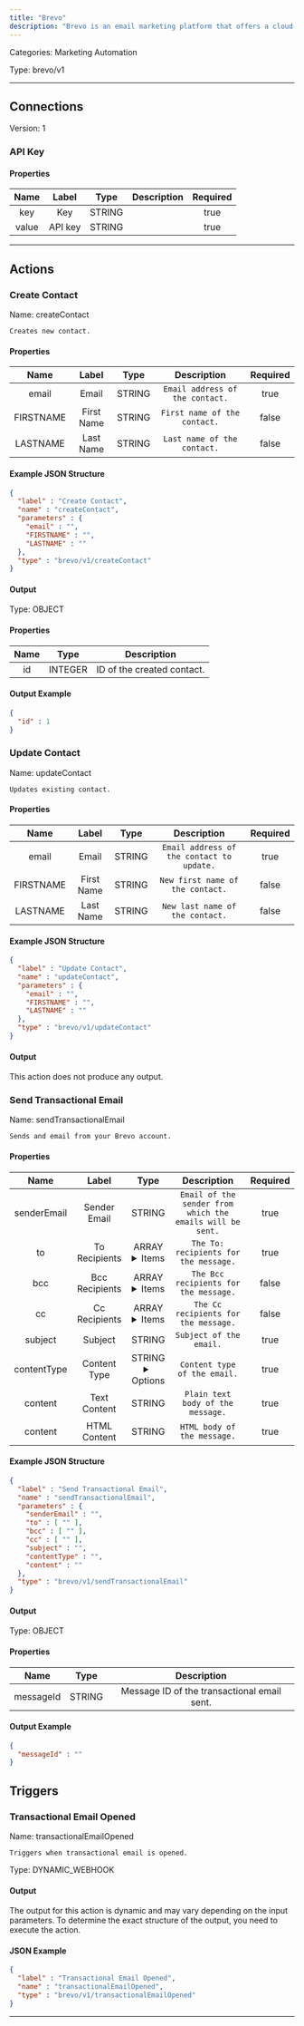 ```yaml
---
title: "Brevo"
description: "Brevo is an email marketing platform that offers a cloud-based marketing communication software suite with transactional email, marketing automation, customer-relationship management and more."
---
```



Categories: Marketing Automation


Type: brevo/v1

<hr />



## Connections

Version: 1


### API Key

#### Properties

|      Name       |      Label     |     Type     |     Description     | Required |
|:---------------:|:--------------:|:------------:|:-------------------:|:--------:|
| key | Key | STRING |  | true |
| value | API key | STRING |  | true |





<hr />


## Actions


### Create Contact
Name: createContact

`Creates new contact.`

#### Properties

|      Name       |      Label     |     Type     |     Description     | Required |
|:---------------:|:--------------:|:------------:|:-------------------:|:--------:|
| email | Email | STRING | `Email address of the contact.` | true |
| FIRSTNAME | First Name | STRING | `First name of the contact.` | false |
| LASTNAME | Last Name | STRING | `Last name of the contact.` | false |

#### Example JSON Structure
```json
{
  "label" : "Create Contact",
  "name" : "createContact",
  "parameters" : {
    "email" : "",
    "FIRSTNAME" : "",
    "LASTNAME" : ""
  },
  "type" : "brevo/v1/createContact"
}
```

#### Output



Type: OBJECT


#### Properties

|     Name     |     Type     |     Description     |
|:------------:|:------------:|:-------------------:|
| id | INTEGER | ID of the created contact. |




#### Output Example
```json
{
  "id" : 1
}
```


### Update Contact
Name: updateContact

`Updates existing contact.`

#### Properties

|      Name       |      Label     |     Type     |     Description     | Required |
|:---------------:|:--------------:|:------------:|:-------------------:|:--------:|
| email | Email | STRING | `Email address of the contact to update.` | true |
| FIRSTNAME | First Name | STRING | `New first name of the contact.` | false |
| LASTNAME | Last Name | STRING | `New last name of the contact.` | false |

#### Example JSON Structure
```json
{
  "label" : "Update Contact",
  "name" : "updateContact",
  "parameters" : {
    "email" : "",
    "FIRSTNAME" : "",
    "LASTNAME" : ""
  },
  "type" : "brevo/v1/updateContact"
}
```

#### Output

This action does not produce any output.




### Send Transactional Email
Name: sendTransactionalEmail

`Sends and email from your Brevo account.`

#### Properties

|      Name       |      Label     |     Type     |     Description     | Required |
|:---------------:|:--------------:|:------------:|:-------------------:|:--------:|
| senderEmail | Sender Email | STRING | `Email of the sender from which the emails will be sent.` | true |
| to | To Recipients | ARRAY <details> <summary> Items </summary> [STRING] </details> | `The To: recipients for the message.` | true |
| bcc | Bcc Recipients | ARRAY <details> <summary> Items </summary> [STRING] </details> | `The Bcc recipients for the message.` | false |
| cc | Cc Recipients | ARRAY <details> <summary> Items </summary> [STRING] </details> | `The Cc recipients for the message.` | false |
| subject | Subject | STRING | `Subject of the email.` | true |
| contentType | Content Type | STRING <details> <summary> Options </summary> TEXT, HTML </details> | `Content type of the email.` | true |
| content | Text Content | STRING | `Plain text body of the message.` | true |
| content | HTML Content | STRING | `HTML body of the message.` | true |

#### Example JSON Structure
```json
{
  "label" : "Send Transactional Email",
  "name" : "sendTransactionalEmail",
  "parameters" : {
    "senderEmail" : "",
    "to" : [ "" ],
    "bcc" : [ "" ],
    "cc" : [ "" ],
    "subject" : "",
    "contentType" : "",
    "content" : ""
  },
  "type" : "brevo/v1/sendTransactionalEmail"
}
```

#### Output



Type: OBJECT


#### Properties

|     Name     |     Type     |     Description     |
|:------------:|:------------:|:-------------------:|
| messageId | STRING | Message ID of the transactional email sent. |




#### Output Example
```json
{
  "messageId" : ""
}
```



## Triggers


### Transactional Email Opened
Name: transactionalEmailOpened

`Triggers when transactional email is opened.`

Type: DYNAMIC_WEBHOOK


#### Output

The output for this action is dynamic and may vary depending on the input parameters. To determine the exact structure of the output, you need to execute the action.

#### JSON Example
```json
{
  "label" : "Transactional Email Opened",
  "name" : "transactionalEmailOpened",
  "type" : "brevo/v1/transactionalEmailOpened"
}
```


<hr />


